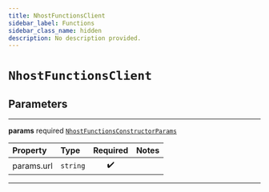 ```yaml
---
title: NhostFunctionsClient
sidebar_label: Functions
sidebar_class_name: hidden
description: No description provided.
---
```


# `NhostFunctionsClient`

## Parameters

---

**<span className="parameter-name">params</span>** <span className="optional-status">required</span> [`NhostFunctionsConstructorParams`](/reference/docgen/javascript/nhost-js/types/nhost-functions-constructor-params)

| Property                                                                               | Type     | Required | Notes |
| :------------------------------------------------------------------------------------- | :------- | :------: | :---- |
| <span className="parameter-name"><span className="light-grey">params.</span>url</span> | `string` |    ✔️    |       |

---
